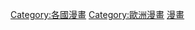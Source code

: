 {{Catnav|頁面分類|各種主題的頁面分類|按國家分類|各國文化|德國文化}}
{{Catnav|頁面分類|各種主題的頁面分類|按國家分類|各國文化|各國漫畫}}
{{Catnav|頁面分類|各種主題的頁面分類|按國家分類|各國媒體|德國媒體}}
{{Catnav|頁面分類|人类社会|文化|各國文化|德國文化}}
{{Catnav|頁面分類|人类社会|文化|各國文化|各國漫畫}}
{{Catnav|頁面分類|人类社会|媒体|各國媒體|德國媒體}}
{{Catnav|頁面分類|人文學科|艺术|漫画|各國漫畫}}

{{catmore}}

[[Category:各國漫畫|Category:各國漫畫]]
[[Category:歐洲漫畫|Category:歐洲漫畫]]
[[Category:德國文化|漫畫]]
